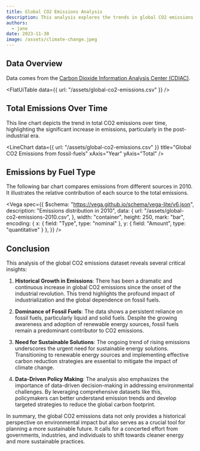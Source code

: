 ```yaml
---
title: Global CO2 Emissions Analysis
description: This analysis explores the trends in global CO2 emissions from 1751, examining the contributions from different fuel sources and other factors.
authors:
  - jane
date: 2023-11-30
image: /assets/climate-change.jpeg
---
```


## Data Overview

Data comes from the [Carbon Dioxide Information Analysis Center (CDIAC)](http://cdiac.esd.ornl.gov/).

<FlatUiTable data={{ url: "/assets/global-co2-emissions.csv" }} />

## Total Emissions Over Time

This line chart depicts the trend in total CO2 emissions over time, highlighting the significant increase in emissions, particularly in the post-industrial era.

<LineChart 
  data={{ url: "/assets/global-co2-emissions.csv" }}
  title="Global CO2 Emissions from fossil-fuels"
  xAxis="Year"
  yAxis="Total"
/>

## Emissions by Fuel Type

The following bar chart compares emissions from different sources in 2010. It illustrates the relative contribution of each source to the total emissions.

<Vega
  spec={{
    $schema: "https://vega.github.io/schema/vega-lite/v6.json",
    description: "Emissions distribution in 2010",
    data: {
      url: "/assets/global-co2-emissions-2010.csv",
    },
    width: "container",
    height: 250,
    mark: "bar",
    encoding: {
      x: { field: "Type", type: "nominal" },
      y: { field: "Amount", type: "quantitative" }
    },
  }}
/>

## Conclusion

This analysis of the global CO2 emissions dataset reveals several critical insights:

1. **Historical Growth in Emissions**: There has been a dramatic and continuous increase in global CO2 emissions since the onset of the industrial revolution. This trend highlights the profound impact of industrialization and the global dependence on fossil fuels.
    
2. **Dominance of Fossil Fuels**: The data shows a persistent reliance on fossil fuels, particularly liquid and solid fuels. Despite the growing awareness and adoption of renewable energy sources, fossil fuels remain a predominant contributor to CO2 emissions.
    
3. **Need for Sustainable Solutions**: The ongoing trend of rising emissions underscores the urgent need for sustainable energy solutions. Transitioning to renewable energy sources and implementing effective carbon reduction strategies are essential to mitigate the impact of climate change.
    
4. **Data-Driven Policy Making**: The analysis also emphasizes the importance of data-driven decision-making in addressing environmental challenges. By leveraging comprehensive datasets like this, policymakers can better understand emission trends and develop targeted strategies to reduce the global carbon footprint.
    
In summary, the global CO2 emissions data not only provides a historical perspective on environmental impact but also serves as a crucial tool for planning a more sustainable future. It calls for a concerted effort from governments, industries, and individuals to shift towards cleaner energy and more sustainable practices.
